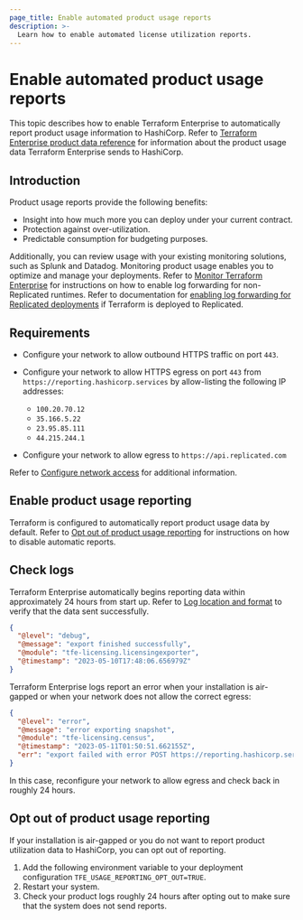 ```yaml
---
page_title: Enable automated product usage reports
description: >-
  Learn how to enable automated license utilization reports.
---
```


# Enable automated product usage reports

This topic describes how to enable Terraform Enterprise to automatically report product usage information to HashiCorp. Refer to [Terraform Enterprise product data reference](/terraform/enterprise/deploy/reference/product-data) for information about the product usage data Terraform Enterprise sends to HashiCorp.

## Introduction

Product usage reports provide the following benefits:

- Insight into how much more you can deploy under your current contract.
- Protection against over-utilization.
- Predictable consumption for budgeting purposes.

Additionally, you can review usage with your existing monitoring solutions, such as Splunk and Datadog. Monitoring product usage enables you to optimize and manage your deployments. Refer to [Monitor Terraform Enterprise](/terraform/enterprise/deploy/monitor) for instructions on how to enable log forwarding for non-Replicated runtimes. Refer to documentation for [enabling log forwarding for Replicated deployments](/terraform/enterprise/deploy/replicated/monitoring/logging) if Terraform is deployed to Replicated.  

## Requirements

- Configure your network to allow outbound HTTPS traffic on port `443`.
- Configure your network to allow HTTPS egress on port `443` from `https://reporting.hashicorp.services` by allow-listing the following IP addresses:

  - `100.20.70.12`
  - `35.166.5.22`
  - `23.95.85.111`
  - `44.215.244.1` 

- Configure your network to allow egress to `https://api.replicated.com`

Refer to [Configure network access](/terraform/enterprise/deploy/configuration/network) for additional information.

## Enable product usage reporting

Terraform is configured to automatically report product usage data by default. Refer to [Opt out of product usage reporting](#opt-out-of-product-usage-reporting) for instructions on how to disable automatic reports.

## Check logs

Terraform Enterprise automatically begins reporting data within approximately 24 hours from start up. Refer to [Log location and format](/terraform/enterprise/deploy/manage/monitor#log-location-and-format) to verify that the data sent successfully.

```json
{
  "@level": "debug",
  "@message": "export finished successfully",
  "@module": "tfe-licensing.licensingexporter",
  "@timestamp": "2023-05-10T17:48:06.656979Z"
}
```

Terraform Enterprise logs report an error when your installation is air-gapped or when your network does not allow the correct egress:

```json
{
  "@level": "error",
  "@message": "error exporting snapshot",
  "@module": "tfe-licensing.census",
  "@timestamp": "2023-05-11T01:50:51.662155Z",
  "err": "export failed with error POST https://reporting.hashicorp.services giving up after 5 attempt(s): Post \"https://reporting.hashicorp.services\": dial tcp 35.166.5.222:443: i/o timeout"
}
```

In this case, reconfigure your network to allow egress and check back in roughly 24 hours.

## Opt out of product usage reporting

If your installation is air-gapped or you do not want to report product utilization data to HashiCorp, you can opt out of reporting.

1. Add the following environment variable to your deployment configuration `TFE_USAGE_REPORTING_OPT_OUT=TRUE`.
1. Restart your system.
1. Check your product logs roughly 24 hours after opting out to make sure that the system does not send reports.
